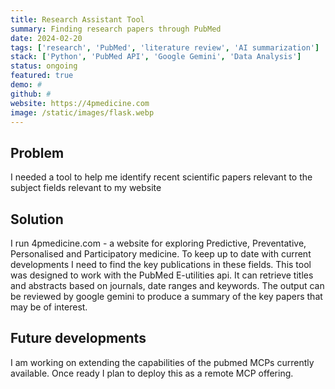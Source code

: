 ```yaml
---
title: Research Assistant Tool
summary: Finding research papers through PubMed
date: 2024-02-20
tags: ['research', 'PubMed', 'literature review', 'AI summarization']
stack: ['Python', 'PubMed API', 'Google Gemini', 'Data Analysis']
status: ongoing
featured: true
demo: #
github: #
website: https://4pmedicine.com
image: /static/images/flask.webp
---
```


## Problem

I needed a tool to help me identify recent scientific papers relevant to the subject fields relevant to my website

## Solution

I run 4pmedicine.com - a website for exploring Predictive, Preventative, Personalised and Participatory medicine. To keep up to date with current developments I need to find the key publications in these fields. This tool was designed to work with the PubMed E-utilities api. It can retrieve titles and abstracts based on journals, date ranges and keywords. The output can be reviewed by google gemini to produce a summary of the key papers that may be of interest.

## Future developments

I am working on extending the capabilities of the pubmed MCPs currently available. Once ready I plan to deploy this as a remote MCP offering.
